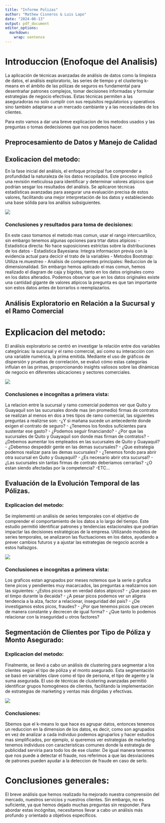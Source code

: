 ```yaml
---
title: "Informe Polizas"
author: "Mathew Cisneros & Luis Lapo"
date: "2024-06-13"
output: pdf_document
editor_options: 
  markdown: 
    wrap: sentence
---
```


# Introduccion (Enofoque del Analisis)

La aplicación de técnicas avanzadas de análisis de datos como la limpieza de datos, el análisis exploratorio, las series de tiempo y el clustering k-means en el ámbito de las pólizas de seguros es fundamental para desentrañar patrones complejos, tomar decisiones informadas y formular estrategias de negocio efectivas.
Estas técnicas permiten a las aseguradoras no solo cumplir con sus requisitos regulatorios y operativos sino también adaptarse a un mercado cambiante y a las necesidades de los clientes.

Para esto vamos a dar una breve explicacion de los metodos usados y las preguntas o tomas dedecisiones que nos podemos hacer.

## Preprocesamiento de Datos y Manejo de Calidad

##  Exolicacion del metodo:
En la fase inicial del análisis, el enfoque principal fue comprender a profundidad la naturaleza de los datos recopilados. Este proceso implicó una revisión meticulosa para identificar y determinar valores atípicos que podrían sesgar los resultados del análisis. Se aplicaron técnicas estadísticas avanzadas para asegurar una evaluación precisa de estos valores, facilitando una mejor interpretación de los datos y estableciendo una base sólida para los análisis subsiguientes.

![](PHOTO-2024-06-13-15-00-55.jpg)

### Conclusiones y resultados para toma de decisiones: 
En este caso tomamos el metodo mas comun, usar el rango intercuartilico, sin embargo tenemos algunas opciones para trtar datos atipicos: 
 - Estadistica directa: No hace suposiciones estrictas sobre la distribuciones de los datos 
 - Estadistica Bayesiana: Integra informacion previa con la evidencia actual para decicir el trato de la    variables
 - Metodos Bootstrap: Utiliza re.muestreo
 - Analisis de componentes principales: Reduccion de la dimensionalidad.
Sin embargo hemos aplicado el mas comun, hemos realizado el diagram de caja y bigotes, tanto en los datos originales como en los datos alterados.
Podemos observar que en los datos originales existe una cantidad gigante de valores atipicos la pregunta es que tan importante son estos datos antes de borrarlos o reemplazarlos.

## Análisis Exploratorio en Relación a la Sucursal y el Ramo Comercial

# Explicacion del metodo:
El análisis exploratorio se centró en investigar la relación entre dos variables categóricas: la sucursal y el ramo comercial, así como su interacción con una variable numérica, la prima emitida. Mediante el uso de gráficos de dispersión y pruebas de correlación, se evaluó cómo estas categorías influían en las primas, proporcionando insights valiosos sobre las dinámicas de negocio en diferentes ubicaciones y sectores comerciales.

![](PHOTO-2024-06-13-15-10-15.jpg)

### Conclusiones e incognitas a primera vista: 
La relacion entre la sucursal y ramo comercial podemos ver que Quito y Guayaquil son las sucursales donde mas (en promedio) firmas de contratos se realizan al menos en dos a tres tipos de ramo comercial, las siguientes preguntas a realizrse son: -¿Y si mañana sucede un antecedente donde exigen el contrato de seguro?
 - ¿Tenemos los fondos suficientes para sustentar ese gasto?
 - ¿Podemos seguir financiando?
 - ¿Por que las sucursales de Quito y Guayaquil son donde mas firman de contratos?
 - ¿Debemos aumentar los empleados en las sucursales de Quito y Guayaquil?
 - ¿Debemso despeddir gente en las demas sucursales?
 - ¿Que estrategia podemos realizar para las demas sucursales?
 - ¿Tenemos fondo para abrir otra sucursal en Quito y Guayaquil?
 - ¿Es necesario abrir otra sucursal?
 - ¿Las sucursales sin tantas firmas de contrato deberiamos cerrarlas?
-¿O estan siendo afectadas por la competencia?
-ETC...

## Evaluación de la Evolución Temporal de las Pólizas.

### Explicacion del metodo:
Se implementó un análisis de series temporales con el objetivo de comprender el comportamiento de los datos a lo largo del tiempo. Este estudio permitió identificar patrones y tendencias estacionales que podrían impactar las decisiones estratégicas de la empresa. Utilizando modelos de series temporales, se analizaron las fluctuaciones en los datos, ayudando a prever cambios futuros y a ajustar las estrategias de negocio acorde a estos hallazgos.


![](PHOTO-2024-06-13-15-10-27.jpg)

### Conclusiones e incognitas a primera vista: 
Los graficos estan agrupados por meses notemos que la serie o grafica tiene picos y pendientes muy macarcados, las preguntas a realizarnos son las siguientes: -¿Estos picos son en verdad datos atipicos?
 - ¿Que paso en el timpo durante la decaida?
 - ¿A pesar picos podemos ver un aligera tendencia a la alza, factor a relacionar, inseguridad del pais?
 - ¿De investigamos estos picos, fraudes?
 - ¿Por que tenemos picos que crecen de manera constante y decrecen de igual forma?
 - ¿Que tanto lo podemos relacionar con la inseguridad u otros factores?

## Segmentación de Clientes por Tipo de Póliza y Monto Asegurado:

### Explicacion del metodo:

Finalmente, se llevó a cabo un análisis de clustering para segmentar a los clientes según el tipo de póliza y el monto asegurado. Esta segmentación se basó en variables clave como el tipo de persona, el tipo de agente y la suma asegurada. El uso de técnicas de clustering avanzadas permitió identificar grupos homogéneos de clientes, facilitando la implementación de estrategias de marketing y ventas más dirigidas y efectivas.

![](PHOTO-2024-06-13-15-13-05.jpg)

### Conclusiones: 
Sbemos que el k-means lo que hace es agrupar datos, entonces tenemos un reduccion en la dimension de los datos, es decir, como son agrupados en vez de analizar a cada individuo podemos agruparlos y hacer estudios mas simplificados, por ejemplo, si queremos ver estrategias de marketing tenemos individuos con caracteristicas comunes donde la estrategia de publicidad serviria para todo los de ese cluster.
De igual manera tenemos que nos puede a detectar el fraude, nos referimos a que las desviaciones de patrones pueden ayudar a la deteccion de fraude en caso de serlo.

# Conclusiones generales: 
El breve análisis que hemos realizado ha mejorado nuestra comprensión del mercado, nuestros servicios y nuestros clientes.
Sin embargo, no es suficiente, ya que hemos dejado muchas preguntas sin responder.
Para abordar estas incógnitas, necesitamos llevar a cabo un análisis más profundo y orientado a objetivos específicos.
